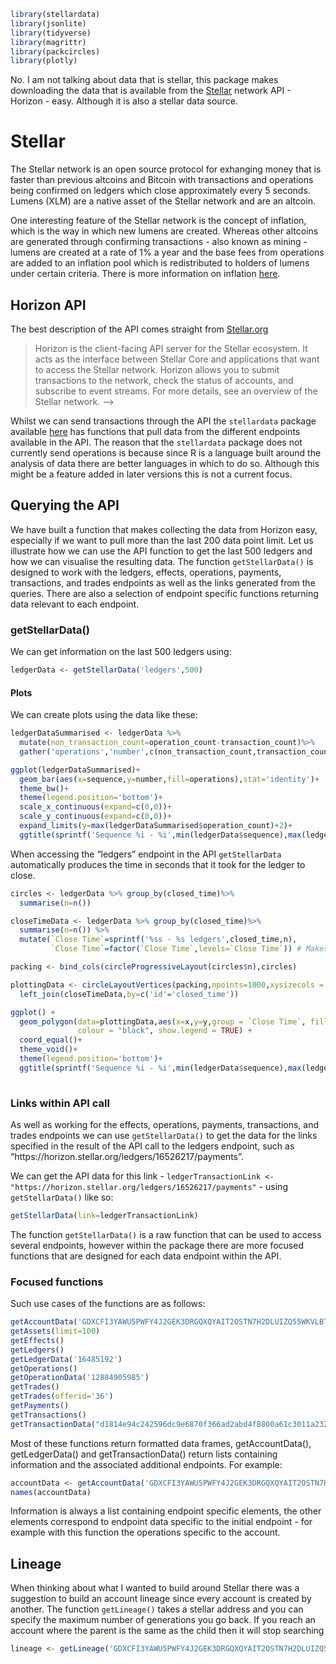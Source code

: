 
```r
library(stellardata)
library(jsonlite)
library(tidyverse)
library(magrittr)
library(packcircles)
library(plotly)
```
 
No. I am not talking about data that is stellar, this package makes downloading the data that is available from the [Stellar](https://www.stellar.org) network API - Horizon - easy. Although it is also a stellar data source.

<!-- # What is cryptocurrency? -->

<!-- Before we delve into the data, lets cover the basics of what a cryptocurrency is. Although it seems impossible to have escaped the news coverage in the last quarter of 2017, this doesn't necessarily translate to an understanding of what a cryptocurrency is. -->

<!-- A cryptocurrency is a digital asset that uses cryptography to secure transactions, create new tokens, and verify transfers - hence the name crypto currency. Whilst Bitcoin is the first cryptocurrency there have been multiple coins created since referred to as alternative or alt coins. -->

# Stellar

The Stellar network is an open source protocol for exhanging money that is faster than previous altcoins and Bitcoin with transactions and operations being confirmed on ledgers which close approximately every 5 seconds. Lumens (XLM) are a native asset of the Stellar network and are an altcoin. 

One interesting feature of the Stellar network is the concept of inflation, which is the way in which new lumens are created. Whereas other altcoins are generated through confirming transactions - also known as mining - lumens are created at a rate of 1% a year and the base fees from operations are added to an inflation pool which is redistributed to holders of lumens under certain criteria. There is more information on inflation [here](https://www.stellar.org/developers/guides/concepts/inflation.html).

## Horizon API

The best description of the API comes straight from [Stellar.org](https://www.stellar.org/developers/reference/)

> Horizon is the client-facing API server for the Stellar ecosystem. It acts as the interface between Stellar Core and applications that want to access the Stellar network. Horizon allows you to submit transactions to the network, check the status of accounts, and subscribe to event streams. For more details, see an overview of the Stellar network. -->

Whilst we can send transactions through the API the `stellardata` package available [here](https://github.com/statisticiansix/stellardata) has functions that pull data from the different endpoints available in the API. The reason that the `stellardata` package does not currently send operations is because since R is a language built around the analysis of data there are better languages in which to do so. Although this might be a feature added in later versions this is not a current focus.

## Querying the API

We have built a function that makes collecting the data from Horizon easy, especially if we want to pull more than the last 200 data point limit. Let us illustrate how we can use the API function to get the last 500 ledgers and how we can visualise the resulting data. The function `getStellarData()` is designed to work with the ledgers, effects, operations, payments, transactions, and trades endpoints as well as the links generated from the queries. There are also a selection of endpoint specific functions returning data relevant to each endpoint.

### getStellarData()

We can get information on the last 500 ledgers using:

```r
ledgerData <- getStellarData('ledgers',500)
```

#### Plots

We can create plots using the data like these:

```r
ledgerDataSummarised <- ledgerData %>%
  mutate(non_transaction_count=operation_count-transaction_count)%>%
  gather('operations','number',c(non_transaction_count,transaction_count))

ggplot(ledgerDataSummarised)+
  geom_bar(aes(x=sequence,y=number,fill=operations),stat='identity')+
  theme_bw()+
  theme(legend.position='bottom')+
  scale_x_continuous(expand=c(0,0))+
  scale_y_continuous(expand=c(0,0))+
  expand_limits(y=max(ledgerDataSummarised$operation_count)+2)+
  ggtitle(sprintf('Sequence %i - %i',min(ledgerData$sequence),max(ledgerData$sequence)))
```

When accessing the "ledgers" endpoint in the API `getStellarData` automatically produces the time in seconds that it took for the ledger to close.

```r
circles <- ledgerData %>% group_by(closed_time)%>%
  summarise(n=n())

closeTimeData <- ledgerData %>% group_by(closed_time)%>%
  summarise(n=n()) %>%
  mutate(`Close Time`=sprintf('%ss - %s ledgers',closed_time,n),
         `Close Time`=factor(`Close Time`,levels=`Close Time`)) # Makes sure that the scale in ggplot appears properly 1-10 not 1,10,2,...

packing <- bind_cols(circleProgressiveLayout(circles$n),circles)

plottingData <- circleLayoutVertices(packing,npoints=1000,xysizecols = 1:3,idcol = 4) %>%
  left_join(closeTimeData,by=c('id'='closed_time'))

ggplot() +
  geom_polygon(data=plottingData,aes(x=x,y=y,group = `Close Time`, fill = `Close Time`),
               colour = "black", show.legend = TRUE) +
  coord_equal()+
  theme_void()+
  theme(legend.position='bottom')+
  ggtitle(sprintf('Sequence %i - %i',min(ledgerData$sequence),max(ledgerData$sequence)))
  
```

### Links within API call

As well as working for the effects, operations, payments, transactions, and trades endpoints we can use `getStellarData()` to get the data for the links specified in the result of the API call to the ledgers endpoint, such as "https://horizon.stellar.org/ledgers/16526217/payments". 

We can get the API data for this link - `ledgerTransactionLink <- "https://horizon.stellar.org/ledgers/16526217/payments"` - using `getStellarData()` like so:

```r
getStellarData(link=ledgerTransactionLink)
```

The function `getStellarData()` is a raw function that can be used to access several endpoints, however within the package there are more focused functions that are designed for each data endpoint within the API.

### Focused functions

Such use cases of the functions are as follows:

```r
getAccountData('GDXCFI3YAWU5PWFY4J2GEK3DRGQXQYAIT2OSTN7H2DLUIZQ55WKVLBTQ')
getAssets(limit=100)
getEffects()
getLedgers()
getLedgerData('16485192')
getOperations()
getOperationData('12884905985')
getTrades()
getTrades(offerid='36')
getPayments()
getTransactions()
getTransactionData("d1814e94c242596dc9e6870f366ad2abd4f8800a61c3011a232eeeb73f1c7874")
```

Most of these functions return formatted data frames, getAccountData(), getLedgerData() and getTransactionData() return lists containing information and the associated additional endpoints. For example:

```r
accountData <- getAccountData('GDXCFI3YAWU5PWFY4J2GEK3DRGQXQYAIT2OSTN7H2DLUIZQ55WKVLBTQ')
names(accountData)
```

Information is always a list containing endpoint specific elements, the other elements correspond to endpoint data specific to the initial endpoint - for example with this function the operations specific to the account.

## Lineage

When thinking about what I wanted to build around Stellar there was a suggestion to build an account lineage since every account is created by another. The function `getLineage()` takes a stellar address and you can specify the maximum number of generations you go back. If you reach an account where the parent is the same as the child then it will stop searching

```r
lineage <- getLineage('GDXCFI3YAWU5PWFY4J2GEK3DRGQXQYAIT2OSTN7H2DLUIZQ55WKVLBTQ')
```

